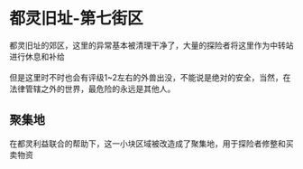 # 都灵旧址-第七街区

都灵旧址的郊区，这里的异常基本被清理干净了，大量的探险者将这里作为中转站进行休息和补给<br></br>
但是这里时不时也会有评级1~2左右的外兽出没，不能说是绝对的安全，当然，在法律管辖之外的世界，最危险的永远是其他人。

## 聚集地

在都灵利益联合的帮助下，这一小块区域被改造成了聚集地，用于探险者修整和买卖物资